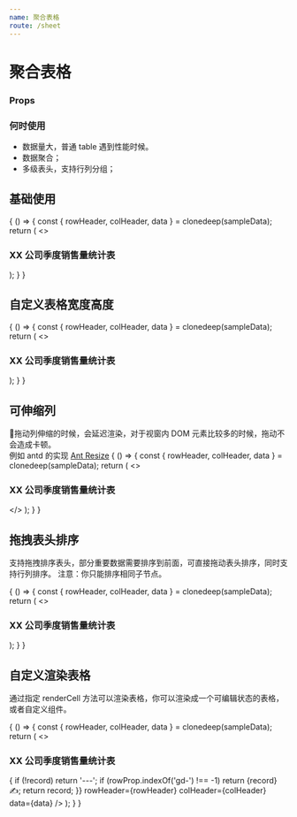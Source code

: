 ```yaml
---
name: 聚合表格
route: /sheet
---
```



# 聚合表格
### Props
<Props of={Sheet} />

### 何时使用
* 数据量大，普通 table 遇到性能时候。
* 数据聚合；
* 多级表头，支持行列分组；

## 基础使用

<Playground>
  {
    () => {
      const { rowHeader, colHeader, data } = clonedeep(sampleData);
      return (
        <>
          <h3 className="text-center">XX 公司季度销售量统计表</h3>
          <Sheet
            rowHeader={rowHeader}
            colHeader={colHeader}
            data={data}
          />
        </>
      );
    }
  }
</Playground>

## 自定义表格宽度高度

<Playground>
  {
    () => {
      const { rowHeader, colHeader, data } = clonedeep(sampleData);
      return (
        <>
          <h3 className="text-center">XX 公司季度销售量统计表</h3>
          <Sheet
            rowHeader={rowHeader}
            colHeader={colHeader}
            data={data}
            cellWidth={150}
            cellHeight={60}
          />
        </>
      );
    }
  }
</Playground>


## 可伸缩列
拖动列伸缩的时候，会延迟渲染，对于视窗内 DOM 元素比较多的时候，拖动不会造成卡顿。  
例如 antd 的实现 
[Ant Resize](https://codesandbox.io/s/antd-resize-5u469?file=/index.js)
<Playground>
  {
    () => {
      const { rowHeader, colHeader, data } = clonedeep(sampleData);
      return (
        <>
          <h3 className="text-center">XX 公司季度销售量统计表</h3>
          <Sheet
            enableColResize
            rowHeader={rowHeader}
            colHeader={colHeader}
            data={data}
          />
        </>
      );
    }
  }
</Playground>

## 拖拽表头排序
支持拖拽排序表头，部分重要数据需要排序到前面，可直接拖动表头排序，同时支持行列排序。
注意：你只能排序相同子节点。

<Playground>
  {
    () => {
      const { rowHeader, colHeader, data } = clonedeep(sampleData);
      return (
        <>
          <h3 className="text-center">XX 公司季度销售量统计表</h3>
          <Sheet
            enableColSorting
            enableRowSorting
            rowHeader={rowHeader}
            colHeader={colHeader}
            data={data}
          />
        </>
      );
    }
  }
</Playground>

## 自定义渲染表格
通过指定 renderCell 方法可以渲染表格，你可以渲染成一个可编辑状态的表格，或者自定义组件。

<Playground>
  {
    () => {
      const { rowHeader, colHeader, data } = clonedeep(sampleData);
      return (
        <>
          <h3 className="text-center">XX 公司季度销售量统计表</h3>
          <Sheet
            enableColSorting
            enableRowSorting
            renderCell={(record, rowProp, colProp, data) => {
              if (!record) return '---';
              if (rowProp.indexOf('gd-') !== -1) return <span>{record} ✍</span>;
              return record;
            }}
            rowHeader={rowHeader}
            colHeader={colHeader}
            data={data}
          />
        </>
      );
    }
  }
</Playground>
